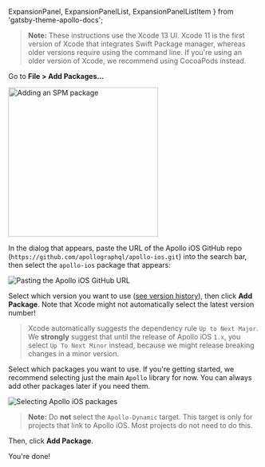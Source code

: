   ExpansionPanel,
  ExpansionPanelList,
  ExpansionPanelListItem
} from 'gatsby-theme-apollo-docs';

<ExpansionPanel title="Swift Package Manager Installation">

> **Note:** These instructions use the Xcode 13 UI. Xcode 11 is the first version of Xcode that integrates Swift Package manager, whereas older versions require using the command line. If you're using an older version of Xcode, we recommend using CocoaPods instead.

<ExpansionPanelList>
<ExpansionPanelListItem number="1">

Go to **File > Add Packages...**

<img class="screenshot" src="../source/screenshot/spm_packages_add_package.jpg" alt="Adding an SPM package" width="300" />

</ExpansionPanelListItem>
<ExpansionPanelListItem number="2">

In the dialog that appears, paste the URL of the Apollo iOS GitHub repo (`https://github.com/apollographql/apollo-ios.git`) into the search bar, then select the `apollo-ios` package that appears:

<img class="screenshot" src="../source/screenshot/spm_packages_dialog.jpg" alt="Pasting the Apollo iOS GitHub URL" />

</ExpansionPanelListItem>
<ExpansionPanelListItem number="3">

Select which version you want to use ([see version history](https://github.com/apollographql/apollo-ios/releases)), then click **Add Package**. Note that Xcode might not automatically select the latest version number!

> Xcode automatically suggests the dependency rule `Up to Next Major`. We **strongly** suggest that until the release of Apollo iOS `1.x`, you select `Up To Next Minor` instead, because we might release breaking changes in a minor version.

</ExpansionPanelListItem>
<ExpansionPanelListItem number="4">

Select which packages you want to use. If you're getting started, we recommend selecting just the main `Apollo` library for now. You can always add other packages later if you need them.

<img class="screenshot" src="../source/screenshot/spm_select_package.jpg" alt="Selecting Apollo iOS packages" />

> **Note:** Do **not** select the `Apollo-Dynamic` target. This target is only for  projects that link to Apollo iOS. Most projects do not need to do this.

Then, click **Add Package**.

</ExpansionPanelListItem>
<ExpansionPanelListItem number="check">
  You're done!
</ExpansionPanelListItem>
</ExpansionPanelList>

</ExpansionPanel>
